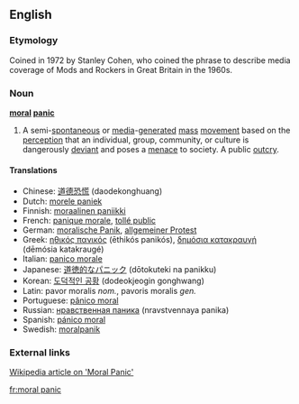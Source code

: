 ==English==

===Etymology===

Coined in 1972 by Stanley Cohen, who coined the phrase to describe media coverage of Mods and Rockers in Great Britain in the 1960s.

===Noun===
'''[[moral]] [[panic]]'''

# A semi-[[spontaneous]] or [[media]]-[[generated]] [[mass]] [[movement]] based on the [[perception]] that an individual, group, community, or culture is dangerously [[deviant]] and poses a [[menace]] to society.  A public [[outcry]].

====Translations====

*Chinese: [[道德恐慌]] (daodekonghuang)
*Dutch: [[morele paniek]]
*Finnish: [[moraalinen paniikki]]
*French: [[panique morale]], [[tollé public]]
*German: [[moralische Panik]], [[allgemeiner Protest]]
*Greek: [[ηθικός πανικός]] (ēthikós panikós), [[δημόσια κατακραυγή]] (dēmósia katakraugé)
*Italian: [[panico morale]]
*Japanese: [[道徳的なパニック]] (dōtokuteki na panikku)
*Korean: [[도덕적인 공황]] (dodeokjeogin gonghwang)
*Latin: pavor moralis ''nom.'', pavoris moralis ''gen.''
*Portuguese: [[pânico moral]]
*Russian: [[нравственная паника]] (nravstvennaya panika)
*Spanish: [[pánico moral]]
*Swedish: [[moralpanik]] {{c}}

===External links===

[http://www.wikipedia.org/wiki/Moral_panic Wikipedia article on 'Moral Panic']

[[fr:moral panic]]